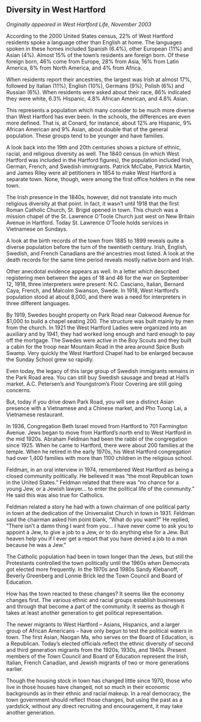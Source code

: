 ## Diversity in West Hartford {-}

*Originally appeared in West Hartford Life, November 2003*

According to the 2000 United States census, 22% of West Hartford residents spoke a language other than English at home. The languages spoken in these homes included Spanish (6.4%), other European (11%) and Asian (4%). Almost 15% of the town’s residents are foreign born. Of these foreign born, 46% come from Europe, 28% from Asia, 16% from Latin America, 6% from North America, and 4% from Africa.

When residents report their ancestries, the largest was Irish at almost 17%, followed by Italian (11%), English (10%), Germans (9%), Polish (6%) and Russian (6%). When residents were asked about their race, 86% indicated they were white, 6.3% Hispanic, 4.8% African American, and 4.8% Asian.

This represents a population which many consider to be much more diverse than West Hartford has ever been. In the schools, the differences are even more defined. That is, at Conard, for instance, about 12% are Hispanic, 9% African American and 9% Asian, about double that of the general population. These groups tend to be younger and have families.

A look back into the 19th and 20th centuries shows a picture of ethnic, racial, and religious diversity as well. The 1840 census (in which West Hartford was included in the Hartford figures), the population included Irish, German, French, and Swedish immigrants. Patrick McCabe, Patrick Martin, and James Riley were all petitioners in 1854 to make West Hartford a separate town. None, though, were among the first office holders in the new town.

The Irish presence in the 1840s, however, did not translate into much religious diversity at that point. In fact, it wasn’t until 1918 that the first Roman Catholic Church, St. Brigid opened in town. This church was a mission chapel of the St. Lawrence O’Toole Church just west on New Britain Avenue in Hartford. Today St. Lawrence O’Toole holds services in Vietnamese on Sundays.

A look at the birth records of the town from 1885 to 1899 reveals quite a diverse population before the turn of the twentieth century. Irish, English, Swedish, and French Canadians are the ancestries most listed. A look at the death records for the same time period reveals mostly native born and Irish.

Other anecdotal evidence appears as well. In a letter which described registering men between the ages of 18 and 46 for the war on September 12, 1918, three interpreters were present: N.C. Casciano, Italian, Bernard Caya, French, and Malcolm Swanson, Swede. In 1918, West Hartford’s population stood at about 8,000, and there was a need for interpreters in three different languages.

By 1919, Swedes bought property on Park Road near Oakwood Avenue for $1,000 to build a chapel seating 200. The structure was built mainly by men from the church. In 1921 the West Hartford Ladies were organized into an auxiliary and by 1941, they had worked long enough and hard enough to pay off the mortgage. The Swedes were active in the Boy Scouts and they built a cabin for the troop near Mountain Road in the area around Spice Bush Swamp. Very quickly the West Hartford Chapel had to be enlarged because the Sunday School grew so rapidly.

Even today, the legacy of this large group of Swedish immigrants remains in the Park Road area. You can still buy Swedish sausage and bread at Hall’s market. A.C. Petersen’s and Youngstrom’s Floor Covering are still going concerns.

But, today if you drive down Park Road, you will see a distinct Asian presence with a Vietnamese and a Chinese market, and Pho Tuong Lai, a Vietnamese restaurant.

In 1936, Congregation Beth Israel moved from Hartford to 701 Farmington Avenue. Jews began to move from Hartford’s north end to West Hartford in the mid 1920s. Abraham Feldman had been the rabbi of the congregation since 1925. When he came to Hartford, there were about 200 families at the temple. When he retired in the early 1970s, his West Hartford congregation had over 1,400 families with more than 1100 children in the religious school.

Feldman, in an oral interview in 1974, remembered West Hartford as being a closed community politically. He believed it was “the most Republican town in the United States.” Feldman related that there was “no chance for a young Jew, or a Jewish lawyer... to enter the political life of the community.” He said this was also true for Catholics.

Feldman related a story he had with a town chairman of one political party in town at the dedication of the Universalist Church in town in 1931. Feldman said the chairman asked him point blank, “What do you want?” He replied, ”There isn’t a damn thing I want from you... I have never come to ask you to appoint a Jew, to give a job to a Jew, or to do anything else for a Jew. But heaven help you if I ever get a report that you have denied a job to a man because he was a Jew.”

The Catholic population had been in town longer than the Jews, but still the Protestants controlled the town politically until the 1960s when Democrats got elected more frequently. In the 1970s and 1980s Sandy Klebanoff, Beverly Greenberg and Lonnie Brick led the Town Council and Board of Education.

How has the town reacted to these changes? It seems like the economy changes first. The various ethnic and racial groups establish businesses and through that become a part of the community. It seems as though it takes at least another generation to get political representation.

The newer migrants to West Hartford -- Asians, Hispanics, and a larger group of African Americans -- have only begun to test the political waters in town. The first Asian, Naogan Ma, who serves on the Board of Education, is a Republican. Today’s elected officials reflect the ethnic diversity of second and third generation migrants from the 1920s, 1930s, and 1940s. Present members of the Town Council and Board of Education represent the Irish, Italian, French Canadian, and Jewish migrants of two or more generations earlier.

Though the housing stock in town has changed little since 1970, those who live in those houses have changed, not so much in their economic backgrounds as in their ethnic and racial makeup. In a real democracy, the town government should reflect those changes, but using the past as a yardstick, without any direct recruiting and encouragement, it may take another generation.
